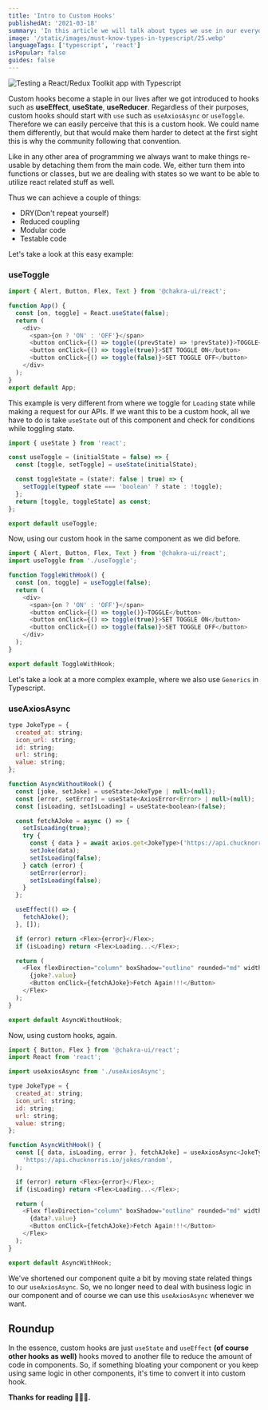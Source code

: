 ```yaml
---
title: 'Intro to Custom Hooks'
publishedAt: '2021-03-18'
summary: 'In this article we will talk about types we use in our everyday lives to ease development process. And, discover some tricks that can be used with Typescript types.'
image: '/static/images/must-know-types-in-typescript/25.webp'
languageTags: ['typescript', 'react']
isPopular: false
guides: false
---
```



![Testing a React/Redux Toolkit app with Typescript](/static/images/must-know-types-in-typescript/25.webp)

Custom hooks become a staple in our lives after we got introduced to hooks such as **useEffect**, **useState**, **useReducer**. Regardless of their purposes, custom hooks should start with `use`
such as `useAxiosAsync` or `useToggle`. Therefore we can easily perceive that this is a custom hook. We could name them differently, but that would make them harder to detect at the first sight this is why the community following that convention.

Like in any other area of programming we always want to make things re-usable by detaching them from the main code. We, either turn them into functions or classes, but we are dealing with states so we want to be able to utilize react related stuff as well.

Thus we can achieve a couple of things:

- DRY(Don't repeat yourself)
- Reduced coupling
- Modular code
- Testable code

Let's take a look at this easy example:

### useToggle

```javascript
import { Alert, Button, Flex, Text } from '@chakra-ui/react';

function App() {
  const [on, toggle] = React.useState(false);
  return (
    <div>
      <span>{on ? 'ON' : 'OFF'}</span>
      <button onClick={() => toggle((prevState) => !prevState)}>TOGGLE</button>
      <button onClick={() => toggle(true)}>SET TOGGLE ON</button>
      <button onClick={() => toggle(false)}>SET TOGGLE OFF</button>
    </div>
  );
}
export default App;
```

This example is very different from where we toggle for `Loading` state while making a request for our APIs. If we want this to be a custom hook, all we have to do is
take `useState` out of this component and check for conditions while toggling state.

```javascript
import { useState } from 'react';

const useToggle = (initialState = false) => {
  const [toggle, setToggle] = useState(initialState);

  const toggleState = (state?: false | true) => {
    setToggle(typeof state === 'boolean' ? state : !toggle);
  };
  return [toggle, toggleState] as const;
};

export default useToggle;
```

Now, using our custom hook in the same component as we did before.

```javascript
import { Alert, Button, Flex, Text } from '@chakra-ui/react';
import useToggle from './useToggle';

function ToggleWithHook() {
  const [on, toggle] = useToggle(false);
  return (
    <div>
      <span>{on ? 'ON' : 'OFF'}</span>
      <button onClick={() => toggle()}>TOGGLE</button>
      <button onClick={() => toggle(true)}>SET TOGGLE ON</button>
      <button onClick={() => toggle(false)}>SET TOGGLE OFF</button>
    </div>
  );
}

export default ToggleWithHook;
```

<ToggleWithHook />

Let's take a look at a more complex example, where we also use `Generics` in Typescript.

### useAxiosAsync

```javascript
type JokeType = {
  created_at: string;
  icon_url: string;
  id: string;
  url: string;
  value: string;
};

function AsyncWithoutHook() {
  const [joke, setJoke] = useState<JokeType | null>(null);
  const [error, setError] = useState<AxiosError<Error> | null>(null);
  const [isLoading, setIsLoading] = useState<boolean>(false);

  const fetchAJoke = async () => {
    setIsLoading(true);
    try {
      const { data } = await axios.get<JokeType>('https://api.chucknorris.io/jokes/random');
      setJoke(data);
      setIsLoading(false);
    } catch (error) {
      setError(error);
      setIsLoading(false);
    }
  };

  useEffect(() => {
    fetchAJoke();
  }, []);

  if (error) return <Flex>{error}</Flex>;
  if (isLoading) return <Flex>Loading...</Flex>;

  return (
    <Flex flexDirection="column" boxShadow="outline" rounded="md" width="50%" padding="1rem">
      {joke?.value}
      <Button onClick={fetchAJoke}>Fetch Again!!!</Button>
    </Flex>
  );
}

export default AsyncWithoutHook;
```

Now, using custom hooks, again.

```javascript
import { Button, Flex } from '@chakra-ui/react';
import React from 'react';

import useAxiosAsync from './useAxiosAsync';

type JokeType = {
  created_at: string;
  icon_url: string;
  id: string;
  url: string;
  value: string;
};

function AsyncWithHook() {
  const [{ data, isLoading, error }, fetchAJoke] = useAxiosAsync<JokeType>(
    'https://api.chucknorris.io/jokes/random',
  );

  if (error) return <Flex>{error}</Flex>;
  if (isLoading) return <Flex>Loading...</Flex>;

  return (
    <Flex flexDirection="column" boxShadow="outline" rounded="md" width="50%" padding="1rem">
      {data?.value}
      <Button onClick={fetchAJoke}>Fetch Again!!!</Button>
    </Flex>
  );
}

export default AsyncWithHook;
```

<AsyncWithtHook />

We've shortened our component quite a bit by moving state related things to our `useAxiosAsync`. So, we no longer need to deal with business logic in our component and of course we can use
this `useAxiosAsync` whenever we want.

## Roundup

In the essence, custom hooks are just `useState` and `useEffect` **(of course other hooks as well)** hooks moved to another file to reduce the amount of code in components.
So, if something bloating your component or you keep using same logic in other components, it's time to convert it into custom hook.

**Thanks for reading 🥳🥳🥳.**
